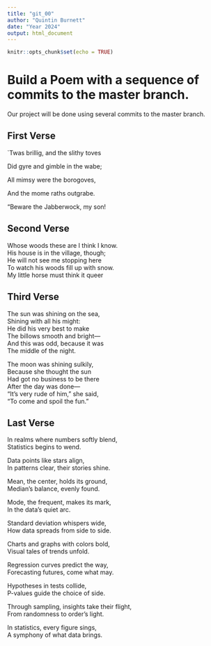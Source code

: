 ```yaml
---
title: "git_00"
author: "Quintin Burnett"
date: "Year 2024"
output: html_document
---
```


```r
knitr::opts_chunk$set(echo = TRUE)
```
# Build a Poem with a sequence of commits to the master branch.
Our project will be done using several commits to the master branch.
<!-- Do not modify or change any text in "!--" bracketed areas such as this --- these are instructions to
you, if you change any of this the git program will notice it and compromise your git merging strategy !-->

## First Verse 
<!--Put the first five lines of a poem by Lewis Carrol in this section!-->

`Twas brillig, and the slithy toves

Did gyre and gimble in the wabe;

All mimsy were the borogoves,

And the mome raths outgrabe.

“Beware the Jabberwock, my son!

## Second Verse
<!--Put the first five lines of a poem by Robert Frost here!-->  
Whose woods these are I think I know.  
His house is in the village, though;  
He will not see me stopping here  
To watch his woods fill up with snow.  
My little horse must think it queer  
  
## Third Verse
<!--Put the first two verses of The Walrus and the Carpenter here!-->  
The sun was shining on the sea,  
Shining with all his might:  
He did his very best to make  
The billows smooth and bright—  
And this was odd, because it was  
The middle of the night.  
  
The moon was shining sulkily,  
Because she thought the sun  
Had got no business to be there  
After the day was done—  
“It’s very rude of him,” she said,  
“To come and spoil the fun.”  
  
## Last Verse
<!--Put a short poem of your choice 8-20 lines,here!-->  
In realms where numbers softly blend,  
Statistics begins to wend.  
  
Data points like stars align,  
In patterns clear, their stories shine.  
  
Mean, the center, holds its ground,  
Median's balance, evenly found.  
  
Mode, the frequent, makes its mark,  
In the data's quiet arc.  
  
Standard deviation whispers wide,  
How data spreads from side to side.  
  
Charts and graphs with colors bold,  
Visual tales of trends unfold.  
  
Regression curves predict the way,  
Forecasting futures, come what may.  
  
Hypotheses in tests collide,  
P-values guide the choice of side.  
  
Through sampling, insights take their flight,  
From randomness to order’s light.  
  
In statistics, every figure sings,  
A symphony of what data brings.  